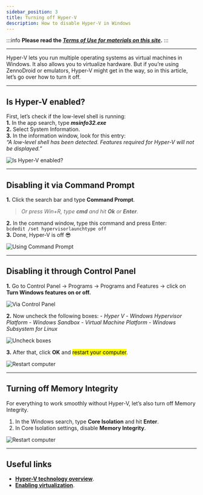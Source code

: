 ```yaml
---
sidebar_position: 3
title: Turning off Hyper-V
description: How to disable Hyper-V in Windows
---
```


:::info **Please read the [*Terms of Use for materials on this site*](../Disclaimer).**
:::
_______________________________________________
Hyper-V lets you run multiple operating systems as virtual machines in Windows. It also allows you to virtualize hardware. But if you’re using ZennoDroid or emulators, Hyper-V might get in the way, so in this article, let’s go over how to turn it off.  
_________________
## Is Hyper-V enabled?
First, let’s check if the low-level shell is running:  
**1.** In the app search, type ***msinfo32.exe***  
**2.** Select System Information.  
**3.** In the information window, look for this entry:  
*“A low-level shell has been detected. Features required for Hyper-V will not be displayed.”*  

![Is Hyper-V enabled?](./assets/HyperV/HyperV_pic1.png)  
_________________  
## Disabling it via Command Prompt
**1.** Click the search bar and type **Command Prompt**.  
> *Or press Win+R, type ***cmd*** and hit **Ok** or **Enter**.*

**2.** In the command window, type this command and press Enter:  
`bcdedit /set hypervisorlaunchtype off`  
**3.** Done, Hyper-V is off 😎  

![Using Command Prompt](./assets/HyperV/HyperV_pic2.gif)  
_________________ 
## Disabling it through Control Panel  
**1.** Go to Control Panel → Programs → Programs and Features → click on  
**Turn Windows features on or off.**  

![Via Control Panel](./assets/HyperV/HyperV_pic3.jpeg)  

**2.** Now uncheck the following boxes:
    - *Hyper V*
    - *Windows Hypervisor Platform*
    - *Windows Sandbox*
    - *Virtual Machine Platform*
    - *Windows Subsystem for Linux*  

![Uncheck boxes](./assets/HyperV/HyperV_pic4.gif)  

**3.** After that, click **OK** and <mark>restart your computer</mark>.  

![Restart computer](./assets/HyperV/HyperV_pic5.gif)  
_________________
## Turning off Memory Integrity  
For everything to work smoothly without Hyper-V, let’s also turn off Memory Integrity.  
1. In the Windows search, type **Core Isolation** and hit **Enter**.  
2. In Core Isolation settings, disable **Memory Integrity**.  

![Restart computer](./assets/HyperV/HyperV_pic6.gif)  
_______________________________________________
## Useful links  
- [**Hyper-V technology overview**](https://learn.microsoft.com/ru-ru/windows-server/virtualization/hyper-v/hyper-v-overview). 
- [**Enabling virtualization**](./Virtualization).